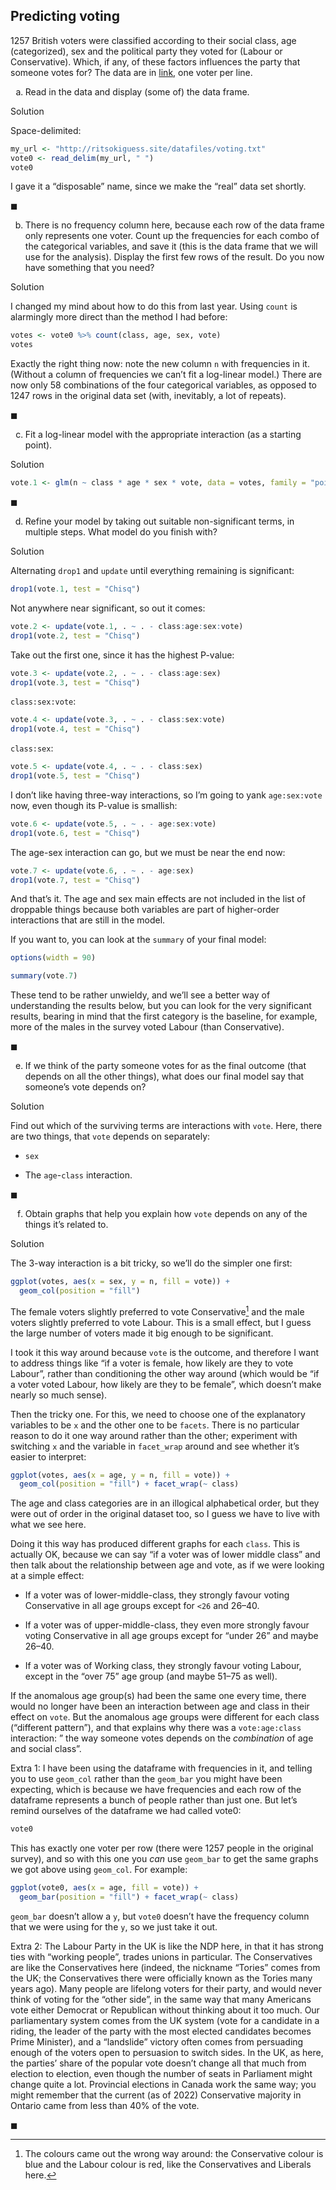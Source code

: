 ##  Predicting voting


 1257 British voters were classified according
to their social class, age (categorized), sex and the political party
they voted for (Labour or Conservative). Which, if any, of these
factors influences the party that someone votes for? The data are in
[link](http://ritsokiguess.site/datafiles/voting.txt), one voter
per line.



(a) Read in the data and display (some of) the data frame.

Solution


Space-delimited:

```r
my_url <- "http://ritsokiguess.site/datafiles/voting.txt"
vote0 <- read_delim(my_url, " ")
vote0
```

     

I gave it a "disposable" name, since we make the "real" data set
shortly. 

$\blacksquare$

(b) There is no frequency column here, because each row of the
data frame only represents one voter. Count up the frequencies for
each combo of the categorical variables, and save it (this is the
data frame that we will use for the analysis).
Display the first few rows of the result. Do you now
have something that you need?

Solution


I changed my mind about how to do this from last year. Using
`count` is alarmingly more direct than the method I had before:

```r
votes <- vote0 %>% count(class, age, sex, vote)
votes
```

     

Exactly the right thing now: note the new column `n` with
frequencies in it. (Without a column of frequencies we can't fit a
log-linear model.) There are now only 58 combinations of the four
categorical variables, as opposed to 1247 rows in the original data
set (with, inevitably, a lot of repeats).

$\blacksquare$

(c) Fit a log-linear model with the appropriate interaction (as a
starting point).

Solution


```r
vote.1 <- glm(n ~ class * age * sex * vote, data = votes, family = "poisson")
```

     

$\blacksquare$

(d) Refine your model by taking out suitable non-significant
terms, in multiple steps. What model do you finish with?

Solution


Alternating `drop1` and `update` until everything
remaining is significant:

```r
drop1(vote.1, test = "Chisq")
```

     

Not anywhere near significant, so out it comes:

```r
vote.2 <- update(vote.1, . ~ . - class:age:sex:vote)
drop1(vote.2, test = "Chisq")
```

 

Take out the first one, since it has the highest P-value:

```r
vote.3 <- update(vote.2, . ~ . - class:age:sex)
drop1(vote.3, test = "Chisq")
```

 

`class:sex:vote`:

```r
vote.4 <- update(vote.3, . ~ . - class:sex:vote)
drop1(vote.4, test = "Chisq")
```

 

`class:sex`:

```r
vote.5 <- update(vote.4, . ~ . - class:sex)
drop1(vote.5, test = "Chisq")
```

 

I don't like having three-way interactions, so I'm going to yank
`age:sex:vote` now, even though its P-value is smallish:

```r
vote.6 <- update(vote.5, . ~ . - age:sex:vote)
drop1(vote.6, test = "Chisq")
```

 

The age-sex interaction can go, but we must be near the end now:

```r
vote.7 <- update(vote.6, . ~ . - age:sex)
drop1(vote.7, test = "Chisq")
```

 

And that's it. The age and sex main effects are not included in the
list of droppable things because
both variables are part of higher-order interactions that are still in
the model.

If you want to, you can look at the `summary` of your final model:

```r
options(width = 90)
```

 

```r
summary(vote.7)
```

 

These tend to be rather unwieldy, and we'll see a better way of
understanding the results below, but you can look for the very
significant results, bearing in mind that the first category is the
baseline, for example, more of the males in the survey voted Labour
(than Conservative).

$\blacksquare$

(e) If we think of the party someone votes for as the final
outcome (that depends on all the other things), what does our final
model say that someone's vote depends on?

Solution


Find out which of the surviving terms are interactions with
`vote`. Here, there are two things, that `vote`
depends on separately:


* `sex`

* The `age`-`class` interaction.


$\blacksquare$

(f) Obtain graphs that help you explain how `vote` depends on
any of the things it's related to.

Solution

The 3-way interaction is a bit
tricky, so we'll do the simpler one first:

```r
ggplot(votes, aes(x = sex, y = n, fill = vote)) + 
  geom_col(position = "fill")
```


The female voters slightly preferred to vote Conservative^[The colours came out the wrong way around: the Conservative colour is blue and the Labour colour is red, like the Conservatives and Liberals here.] and the male
voters slightly preferred to vote Labour. This is a small effect, but
I guess the large number of voters made it big enough to be significant.

I took it this way around because `vote` is the outcome, and
therefore I want to address things 
like "if a voter is female, how likely are they to vote Labour", 
rather than conditioning the other
way around (which would 
be "if a voter voted Labour, how likely are they to be female", 
which doesn't make nearly so much sense). 

Then the tricky one. For this, we need to choose one  of the explanatory variables to be `x` and the other one to be `facets`. There is no particular reason to do it one way around rather than the other; experiment with switching `x` and the variable in `facet_wrap` around and see whether it's easier to interpret:

```r
ggplot(votes, aes(x = age, y = n, fill = vote)) +
  geom_col(position = "fill") + facet_wrap(~ class)
```

The age and class categories are in an illogical alphabetical order, but they were out of order in the original dataset too, so I guess we have to live with what we see here.

Doing it this way has produced different graphs for each
`class`. This is actually OK, because we can 
say "if a voter was of lower middle class" and then talk about the relationship
between age and vote, as if we were looking at a simple effect:



* If a voter was of lower-middle-class, they strongly favour voting
Conservative in all age groups except for `<26` and 26--40.

* If a voter was of upper-middle-class, they even more strongly favour
voting Conservative in all age groups except for "under 26" and
maybe 26--40.

* If a voter was of Working class, they strongly favour voting
Labour, except in the 
"over 75" age group (and maybe 51--75 as well).


If the anomalous age group(s) had been the same one every time, there
would no longer have been an interaction between age and class in
their effect on `vote`. But the anomalous age groups were
different for each class ("different pattern"), and that explains
why there was a `vote:age:class` interaction: " the way someone votes depends on the *combination* of age and social class". 

Extra 1: I have been using the dataframe with frequencies in it, and telling you to use `geom_col` rather than the `geom_bar` you might have been expecting, which is because we have frequencies and each row of the dataframe represents a bunch of people rather than just one. But let's remind ourselves of the dataframe we had called vote0:

```r
vote0
```

This has exactly one voter per row (there were 1257 people in the original survey), and so with this one you *can* use `geom_bar` to get the same graphs we got above using `geom_col`. For example:

```r
ggplot(vote0, aes(x = age, fill = vote)) +
  geom_bar(position = "fill") + facet_wrap(~ class)
```

`geom_bar` doesn't allow a `y`, but `vote0` doesn't have the frequency column that we were using for the `y`, so we just take it out.

Extra 2: The Labour Party in the UK is like the NDP here, in that it has strong
ties with "working people", trades unions in particular. The
Conservatives are like the Conservatives here (indeed, the nickname
"Tories" comes from the UK; the Conservatives there were officially
known as the Tories many years ago). Many people are lifelong voters
for their party, and would never think of voting for the "other side", 
in the same way that many Americans vote either Democrat or
Republican without thinking about it too much. Our parliamentary
system comes from the UK system (vote for a candidate in a riding, the
leader of the party with the most elected candidates becomes Prime
Minister), and a "landslide" victory often comes from persuading
enough of the voters open to persuasion to switch sides. In the UK, as
here, the parties' share of the popular vote doesn't change all that
much from election to election, even though the number of seats in
Parliament might change quite a lot. Provincial elections in Canada work the same way; you might remember that the current (as of 2022) Conservative majority in Ontario came from less than 40% of the vote.

$\blacksquare$

